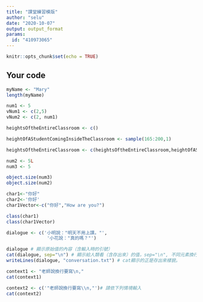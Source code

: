 ---
title: "課堂練習模版"
author: "selu"
date: "2020-10-07"
output: output_format
params:
  id: "410973065"
---

```{r setup, include=FALSE}
knitr::opts_chunk$set(echo = TRUE)
```

## Your code

```{r}
myName <- "Mary"
length(myName)

```

```{r}
num1 <- 5
vNum1 <- c(2,5)
vNum2 <- c(2, num1)
```

```{r}
heightsOftheEntireClassroom <- c()
```

```{r}
heightOfAStudentComingInsideTheClassroom <- sample(165:200,1)
```

```{r}
heightsOftheEntireClassroom <- c(heightsOftheEntireClassroom,heightOfAStudentComingInsideTheClassroom)
```

```{r}
num2 <- 5L
num3 <- 5
```

```{r}
object.size(num3)
object.size(num2)
```
```{r}
char1<-"你好"
char2<-'你好'
char1Vector<-c("你好","How are you?")
```

```{r}
class(char1)
class(char1Vector)
```
```{r}
dialogue <- c('小明說："明天不用上課。"',
               '小花說："真的嗎？"')

dialogue # 顯示原始值的內容（含輸入時的引號）
cat(dialogue, sep="\n") # 顯示給人類看（含存出來）的值，sep="\n", 不同元素換行陳列。
writeLines(dialogue, "conversation.txt") # cat顯示的正是存出來樣貌。
```
```{r}
context1 <- "老師說換行要寫\n,"
cat(context1)
```

```{r}
context2 <- c('"老師說換行要寫\\n,"')# 請依下列情境輸入
cat(context2)
```


